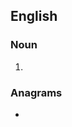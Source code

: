 {{also|comédiennes}}
==English==

===Noun===
{{head|en|noun form}}

# {{plural of|en|comedienne}}

===Anagrams===
* {{anagrams|en|a=cdeeeimnnos|neoendemics}}